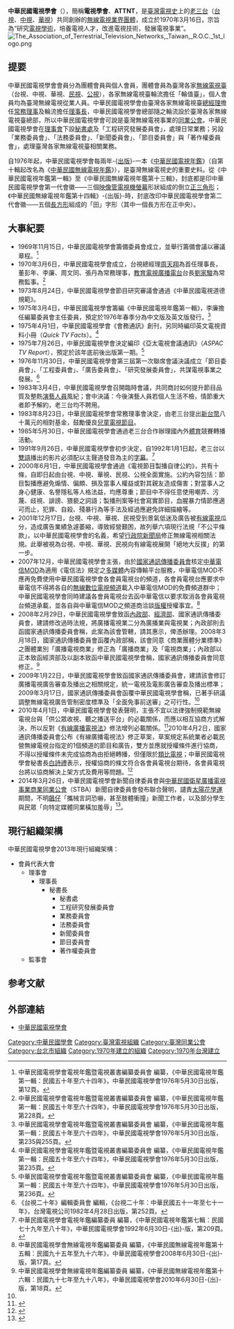{{Infobox Non-profit
| Non-profit_name = 中華民國電視學會<br><small>The Association of Terrestrial Television Networks, Taiwan, R.O.C.</small>
| Non-profit_type = [[社團法人|社團法人]]
| founded_date = 1970年3月16日
| founder = 
| location =輪流設於[[台灣|台灣]]各家[[地面電視|無線電視台]]總部 
| key_people =台灣各家無線電視台[[總經理|總經理]]輪流擔任理事長
| area_served = {{ROC}}
| focus = [[地面電視|地面電視]]事業
| method = 研究[[電視|電視]][[學術|學術]]，培養電視人才，改進電視技術，發展電視事業
| revenue = 
|image= ATTNT 2nd logo.png
| num_employees = 
| Non-profit_slogan = 
| homepage = http://www.attnt.org.tw
}}
'''中華民國電視學會'''（{{lang-en|The Association of Terrestrial Television Networks, Taiwan, R.O.C.}}），簡稱'''電視學會'''、'''ATTNT'''，是[[臺灣電視史|臺灣電視史]]上的[[老三台|老三台]]（[[台視|台視]]、[[中視|中視]]、[[華視|華視]]）共同創辦的[[無線電視|無線電視]][[業界團體|業界團體]]，成立於1970年3月16日，宗旨為“研究[[電視|電視]][[學術|學術]]，培養電視人才，改進電視技術，發展電視事業”。
[[File:The_Association_of_Terrestrial_Television_Networks,_Taiwan,_R.O.C._1st_logo.png|thumb]]

==提要==
中華民國電視學會會員分為團體會員與個人會員，團體會員為臺灣各家[[地面電視|無線]][[電視臺|電視臺]]（台視、中視、華視、[[民視|民視]]、[[公視|公視]]），各家無線電視臺輪流擔任「輪值臺」，個人會員均為臺灣無線電視從業人員。中華民國電視學會由臺灣各家無線電視臺[[總經理|總經理]]擔任[[常務理事|常務理事]]及輪流擔任[[理事長|理事長]]，中華民國電視學會總部隨之輪流設於臺灣各家無線電視臺總部，所以中華民國電視學會可說是臺灣無線電視事業的[[同業公會|同業公會]]。中華民國電視學會在[[理事會|理事會]]下設[[秘書處|秘書處]]及「工程研究發展委員會」，處理日常業務；另設「業務委員會」、「法務委員會」、「新聞委員會」、「節目委員會」與「著作權委員會」，處理臺灣各家無線電視臺相關業務。

自1976年起，中華民國電視學會每兩年-{[[出版|出版]]}-一本《[[中華民國電視年鑑|中華民國電視年鑑]]》（自第十輯起改名為《[[中華民國無線電視年鑑|中華民國無線電視年鑑]]》），是臺灣無線電視史的重要史料。從《中華民國電視年鑑第一輯》至《中華民國無線電視年鑑第十三輯》，封底都是印中華民國電視學會第一代會徽——三個[[映像管|映像管]][[電視機|電視機]][[螢幕|螢幕]]形狀組成的倒立[[正三角形|正三角形]]；《中華民國無線電視年鑑第十四輯》-{出版}-時，封底改印中華民國電視學會第二代會徽——五個[[長方形|長方形]]組成的「田」字形（其中一個長方形在正中央）。

==大事紀要==
*1969年11月15日，中華民國電視學會籌備委員會成立，並舉行籌備會議以審議章程。<ref>中華民國電視學會電視年鑑暨電視叢書編纂委員會 編纂，《中華民國電視年鑑第一輯：民國五十年至六十四年》，中華民國電視學會1976年5月30日出版，第12頁。</ref>
*1970年3月6日，中華民國電視學會成立，台視總經理[[周天翔|周天翔]]為首任理事長，董彭年、李廉、周文同、張丹為常務理事，[[教育電視廣播電台|教育電視廣播電台]]台長[[劉家駿|劉家駿]]為常務監事。<ref>中華民國電視學會電視年鑑暨電視叢書編纂委員會 編纂，《中華民國電視年鑑第一輯：民國五十年至六十四年》，中華民國電視學會1976年5月30日出版，第228頁。</ref>
*1973年8月24日，中華民國電視學會節目研究審議會通過《中華民國電視道德規範》。
*1975年3月4日，中華民國電視學會籌編《中華民國電視年鑑第一輯》，李廉擔任編纂委員會主任委員，預定於1976年春季分為中文版及英文版發行。<ref>中華民國電視學會電視年鑑暨電視叢書編纂委員會 編纂，《中華民國電視年鑑第一輯：民國五十年至六十四年》，中華民國電視學會1976年5月30日出版，第235與255頁。</ref>
*1975年4月1日，中華民國電視學會《會務通訊》創刊，另同時編印英文電視資料小冊（''Quick TV Facts''）。<ref>中華民國電視學會電視年鑑暨電視叢書編纂委員會 編纂，《中華民國電視年鑑第一輯：民國五十年至六十四年》，中華民國電視學會1976年5月30日出版，第235頁。</ref>
*1975年7月26日，中華民國電視學會決定編印《亞太電視會議通訊》（''ASPAC TV Report''），預定於該年底前後出版第一期。<ref>中華民國電視學會電視年鑑暨電視叢書編纂委員會 編纂，《中華民國電視年鑑第一輯：民國五十年至六十四年》，中華民國電視學會1976年5月30日出版，第236頁。</ref>
*1976年11月30日，中華民國電視學會第三屆第一次聯席會議決議成立「節目委員會」、「工程委員會」、「廣告委員會」、「研究發展委員會」，共謀電視事業之發展。<ref>《台視二十年》編輯委員會 編輯，《台視二十年：中華民國五十一年至七十一年》，台灣電視公司1982年4月28日出版，第252頁。</ref>
*1983年3月4日，中華民國電視學會召開臨時會議，共同商討如何提升節目品質及整飭[[演藝人員|演藝人員]]風紀；會中決議：今後演藝人員若個人生活不檢，情節重大者即予解約，老三台均不聘用。
*1983年8月23日，中華民國電視學會常務理事會決定，由老三台提出[[新台幣|新台幣]]八十萬元的相對基金，鼓勵優良[[兒童電視節目|兒童電視節目]]。
*1985年5月30日，中華民國電視學會通過老三台合作辦理國內外[[体育运动|體育]]競賽轉播活動。
*1991年9月26日，中華民國電視學會初步決定，自1992年1月1日起，老三台以[[雙語|雙語]]播出的影片必須配以主聲道發音為主的[[字幕|字幕]]。<ref>中華民國電視學會電視年鑑編纂委員 編纂，《中華民國電視年鑑第七輯：民國七十九年至八十年》，中華民國電視學會1992年6月30日-{出}-版，第209頁。</ref>
*2000年6月1日，中華民國電視學會通過《電視節目製播自律公約》，共有十條，自即日起由台視、中視、華視、民視、公視全面實施。公約內容包括：節目製播應避免煽情、偏頗、損及當事人權益或對其親友造成傷害；對當事人之身心健康、名譽隱私等人格法益，均應尊重；節目中不得任意使用嘲弄、污蔑、歧視、誹謗、猥褻之詞語；製播刑案等社會寫實節目，血腥暴力情節應適可而止，犯罪、自殺、殘暴行為等手法及經過應避免詳細描繪等。
*2001年12月17日，台視、中視、華視、民視受到景氣低迷及廣告被[[有線電視|有線電視]]瓜分，造成廣告業績急遽萎縮，導致經營艱困，故列舉六項現行法規「不公平條款」，以中華民國電視學會的名義，希望[[行政院新聞局|行政院新聞局]]修正無線電視相關法規。此舉被視為台視、中視、華視、民視向有線電視展開「絕地大反撲」的第一步。
*2007年12月，中華民國電視學會主張，由於[[國家通訊傳播委員會|國家通訊傳播委員會]]核定[[中華電信MOD|中華電信MOD]]為適用《電信法》規定之[[多媒體|多媒體]]內容傳輸平台服務，中華電信MOD不應再免費使用中華民國電視學會各會員電視台的頻道，各會員電視台應要求中華電信不得將各自的[[臺灣數位無線電視|無線數位電視頻道]]載入中華電信MOD的免費頻道群中；中華民國電視學會同時建議各會員電視台去函中華電信以要求取消各會員電視台頻道承載，並各自與中華電信MOD之頻道商洽談[[版權|版權]]授權事宜。<ref>中華民國電視學會無線電視年鑑編纂委員 編纂，《中華民國無線電視年鑑第十五輯：民國九十五年至九十六年》，中華民國電視學會2008年6月30日-{出}-版，第17頁。</ref>
*2008年2月29日，中華民國電視學會致函[[中華民國內政部|內政部]]、[[中華民國經濟部|經濟部]]、國家通訊傳播委員會，建請修改過時法規，將廣播電視業二分為廣播業與電視業；內政部則去函國家通訊傳播委員會稱，此案為該會管轄，請其惠示，俾憑辦理。2008年3月18日，國家通訊傳播委員會函覆內政部稱，該會同意《商業團體分業標準》之團體業別「廣播電視商業」修正為「廣播商業」及「電視商業」；內政部以正本致函經濟部及以副本致函中華民國電視學會稱，國家通訊傳播委員會同意修正。<ref name="ReferenceA">中華民國電視學會無線電視年鑑編纂委員 編纂，《中華民國無線電視年鑑第十六輯：民國九十七年至九十八年》，中華民國電視學會2010年6月30日-{出}-版，第18頁。</ref>
*2009年1月22日，中華民國電視學會致函國家通訊傳播委員會，建請該會修訂廣播電視廣告審查及播出之相關規定，統一電視及電影廣告審查及播出標準；2009年3月17日，國家通訊傳播委員會函覆中華民國電視學會稱，已著手研議調整無線電視廣告管制密度標準及「全面免事前送審」之可行性。<ref name="ReferenceA"/>
*2010年4月1日，中華民國電視學會發表聲明，主張不宜以法律強制規範無線電視台與「供公眾收視、聽之播送平台」的必載關係，而應以相互協商方式解決，所以反對《[[有線廣播電視法|有線廣播電視法]]》修法增列必載關係。<ref>{{cite web| author=黃慧敏| url=http://news.cts.com.tw/cna/entertain/201004/201004010441400.html| title=無線台須免費供播放？電視學會反對| publisher=[[中央通訊社|中央通訊社]]| date=2010-04-01| accessdate=2013-12-20| pages=| deadurl=yes| archiveurl=https://web.archive.org/web/20170116162122/http://news.cts.com.tw/cna/entertain/201004/201004010441400.html| archivedate=2017-01-16}}</ref>2010年4月2日，國家通訊傳播委員會公布《有線廣播電視法》修正草案，草案規定系統業者必載民營無線電視台指定的1個頻道的節目和廣告，雙方並應就授權條件進行協商，不得以授權條件未完成協商為由拒絕轉播，但僅限於[[類比電視|類比電視]]；中華民國電視學會秘書長[[白詩禮|白詩禮]]表示，授權協商的條文符合各會員電視台期待，各會員電視台將以協商解決上架方式及費用等問題。<ref>{{cite web| author=黃慧敏| url=http://news.cts.com.tw/cna/entertain/201004/201004020442598.html| title=有廣法明訂協商必載 無線台肯定| publisher=[[中央通訊社|中央通訊社]]| date=2010-04-02| accessdate=2013-12-20| pages=| deadurl=yes| archiveurl=https://web.archive.org/web/20131220151731/http://news.cts.com.tw/cna/entertain/201004/201004020442598.html| archivedate=2013-12-20}}</ref>
*2014年3月26日，中華民國電視學會新聞自律委員會與[[中華民國衛星廣播電視事業商業同業公會|中華民國衛星廣播電視事業商業同業公會]]（STBA）新聞自律委員會發布聯合聲明，譴責[[太陽花學運|太陽花學運]]期間，不明[[飆仔|飆仔]]「攜械言詞恐嚇，甚至肢體衝撞」新聞工作者，以及部分學生與民眾「向特定媒體同業橫加羞辱」<ref>{{cite web| author=中華民國電視學會新聞自律委員會、中華民國衛星廣播電視事業商業同業公會新聞自律委員會| url=http://www.attnt.org.tw/newmsg.asp?content=go&index_no=36| title=眾聲喧嘩 我心如秤 - 譴責暴力與打壓| publisher=中華民國電視學會| date=2014-03-26| accessdate=2014-12-31| pages=| archive-date=2020-11-06| archive-url=https://web.archive.org/web/20201106005051/http://www.attnt.org.tw/newmsg.asp?content=go&index_no=36| dead-url=no}}</ref>。

==現行組織架構==
中華民國電視學會2013年現行組織架構：
*會員代表大會
**理事會
***理事長
****秘書長
*****秘書處
*****工程研究發展委員會
*****業務委員會
*****法務委員會
*****新聞委員會
*****節目委員會
*****著作權委員會
**監事會

== 参考文献 ==
{{Reflist}}

==外部連結==
*[http://www.attnt.org.tw 中華民國電視學會] {{Wayback|url=http://www.attnt.org.tw/ |date=20200622104353 }}

[[Category:中華民國學會|Category:中華民國學會]]
[[Category:臺灣電視組織|Category:臺灣電視組織]]
[[Category:臺灣同業公會|Category:臺灣同業公會]]
[[Category:台北市組織|Category:台北市組織]]
[[Category:1970年建立的組織|Category:1970年建立的組織]]
[[Category:1970年台灣建立|Category:1970年台灣建立]]